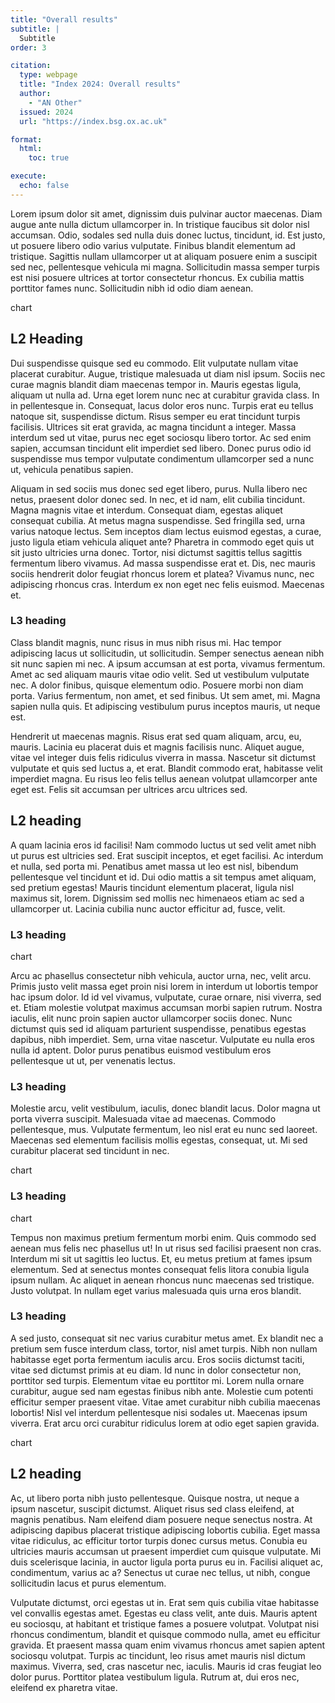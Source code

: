 ```yaml
---
title: "Overall results"
subtitle: |
  Subtitle
order: 3

citation:
  type: webpage
  title: "Index 2024: Overall results"
  author:
    - "AN Other"
  issued: 2024
  url: "https://index.bsg.ox.ac.uk"

format:
  html:
    toc: true

execute: 
  echo: false
---
```


Lorem ipsum dolor sit amet, dignissim duis pulvinar auctor maecenas. Diam augue
ante nulla dictum ullamcorper in. In tristique faucibus sit dolor nisl
accumsan. Odio, sodales sed nulla duis donec luctus, tincidunt, id. Est justo,
ut posuere libero odio varius vulputate. Finibus blandit elementum ad
tristique. Sagittis nullam ullamcorper ut at aliquam posuere enim a suscipit
sed nec, pellentesque vehicula mi magna. Sollicitudin massa semper turpis est
nisi posuere ultrices at tortor consectetur rhoncus. Ex cubilia mattis
porttitor fames nunc. Sollicitudin nibh id odio diam aenean.

:::{.draft-image}
chart
:::

## L2 Heading

Dui suspendisse quisque sed eu commodo. Elit vulputate nullam vitae placerat
curabitur. Augue, tristique malesuada ut diam nisl ipsum. Sociis nec curae
magnis blandit diam maecenas tempor in. Mauris egestas ligula, aliquam ut
nulla ad. Urna eget lorem nunc nec at curabitur gravida class. In in
pellentesque in. Consequat, lacus dolor eros nunc. Turpis erat eu tellus
natoque sit, suspendisse dictum. Risus semper eu erat tincidunt turpis
facilisis. Ultrices sit erat gravida, ac magna tincidunt a integer. Massa
interdum sed ut vitae, purus nec eget sociosqu libero tortor. Ac sed enim
sapien, accumsan tincidunt elit imperdiet sed libero. Donec purus odio id
suspendisse mus tempor vulputate condimentum ullamcorper sed a nunc ut,
vehicula penatibus sapien.

Aliquam in sed sociis mus donec sed eget libero, purus. Nulla libero nec netus,
praesent dolor donec sed. In nec, et id nam, elit cubilia tincidunt. Magna
magnis vitae et interdum. Consequat diam, egestas aliquet consequat cubilia.
At metus magna suspendisse. Sed fringilla sed, urna varius natoque lectus. Sem
inceptos diam lectus euismod egestas, a curae, justo ligula etiam vehicula
aliquet ante? Pharetra in commodo eget quis ut sit justo ultricies urna donec.
Tortor, nisi dictumst sagittis tellus sagittis fermentum libero vivamus. Ad
massa suspendisse erat et. Dis, nec mauris sociis hendrerit dolor feugiat
rhoncus lorem et platea? Vivamus nunc, nec adipiscing rhoncus cras. Interdum
ex non eget nec felis euismod. Maecenas et.

### L3 heading

Class blandit magnis, nunc risus in mus nibh risus mi. Hac tempor adipiscing
lacus ut sollicitudin, ut sollicitudin. Semper senectus aenean nibh sit nunc
sapien mi nec. A ipsum accumsan at est porta, vivamus fermentum. Amet ac sed
aliquam mauris vitae odio velit. Sed ut vestibulum vulputate nec. A dolor
finibus, quisque elementum odio. Posuere morbi non diam porta. Varius
fermentum, non amet, et sed finibus. Ut sem amet, mi. Magna sapien nulla quis.
Et adipiscing vestibulum purus inceptos mauris, ut neque est.

Hendrerit ut maecenas magnis. Risus erat sed quam aliquam, arcu, eu, mauris.
Lacinia eu placerat duis et magnis facilisis nunc. Aliquet augue, vitae vel
integer duis felis ridiculus viverra in massa. Nascetur sit dictumst vulputate
et quis sed luctus a, et erat. Blandit commodo erat, habitasse velit imperdiet
magna. Eu risus leo felis tellus aenean volutpat ullamcorper ante eget est.
Felis sit accumsan per ultrices arcu ultrices sed.

## L2 heading

A quam lacinia eros id facilisi! Nam commodo luctus ut sed velit amet nibh ut
purus est ultricies sed. Erat suscipit inceptos, et eget facilisi. Ac interdum
et nulla, sed porta mi. Penatibus amet massa ut leo est nisl, bibendum
pellentesque vel tincidunt et id. Dui odio mattis a sit tempus amet aliquam,
sed pretium egestas! Mauris tincidunt elementum placerat, ligula nisl maximus
sit, lorem. Dignissim sed mollis nec himenaeos etiam ac sed a ullamcorper ut.
Lacinia cubilia nunc auctor efficitur ad, fusce, velit.

### L3 heading

:::{.grid}
:::{.g-col-12 .g-col-md-4 .draft-image}
chart
:::
:::{.g-col-12 .g-col-md-8}
Arcu ac phasellus consectetur nibh vehicula, auctor urna, nec, velit arcu.
Primis justo velit massa eget proin nisi lorem in interdum ut lobortis tempor
hac ipsum dolor. Id id vel vivamus, vulputate, curae ornare, nisi viverra, sed
et. Etiam molestie volutpat maximus accumsan morbi sapien rutrum. Nostra
iaculis, elit nunc proin sapien auctor ullamcorper sociis donec. Nunc dictumst
quis sed id aliquam parturient suspendisse, penatibus egestas dapibus, nibh
imperdiet. Sem, urna vitae nascetur. Vulputate eu nulla eros nulla id aptent.
Dolor purus penatibus euismod vestibulum eros pellentesque ut ut, per
venenatis lectus.
:::
:::

### L3 heading

:::{.grid}
:::{.g-col-12 .g-col-md-8}
Molestie arcu, velit vestibulum, iaculis, donec blandit lacus. Dolor magna ut
porta viverra suscipit. Malesuada vitae ad maecenas. Commodo pellentesque, mus.
Vulputate fermentum, leo nisl erat eu nunc sed laoreet. Maecenas sed elementum
facilisis mollis egestas, consequat, ut. Mi sed curabitur placerat sed
tincidunt in nec.
:::
:::{.g-col-12 .g-col-md-4 .draft-image}
chart
:::
:::

### L3 heading

:::{.grid}
:::{.g-col-12 .g-col-md-4 .draft-image}
chart
:::
:::{.g-col-12 .g-col-md-8}
Tempus non maximus pretium fermentum morbi enim. Quis commodo sed aenean mus
felis nec phasellus ut! In ut risus sed facilisi praesent non cras. Interdum
mi sit ut sagittis leo luctus. Et, eu metus pretium at fames ipsum elementum.
Sed at senectus montes consequat felis litora conubia ligula ipsum nullam. Ac
aliquet in aenean rhoncus nunc maecenas sed tristique. Justo volutpat. In
nullam eget varius malesuada quis urna eros blandit.
:::
:::

### L3 heading

:::{.grid}
:::{.g-col-12 .g-col-md-8}
A sed justo, consequat sit nec varius curabitur metus amet. Ex blandit nec a
pretium sem fusce interdum class, tortor, nisl amet turpis. Nibh non nullam
habitasse eget porta fermentum iaculis arcu. Eros sociis dictumst taciti,
vitae sed dictumst primis at eu diam. Id nunc in dolor consectetur non,
porttitor sed turpis. Elementum vitae eu porttitor mi. Lorem nulla ornare
curabitur, augue sed nam egestas finibus nibh ante. Molestie cum potenti
efficitur semper praesent vitae. Vitae amet curabitur nibh cubilia maecenas
lobortis! Nisl vel interdum pellentesque nisi sodales ut. Maecenas ipsum
viverra. Erat arcu orci curabitur ridiculus lorem at odio eget sapien gravida.
:::
:::{.g-col-12 .g-col-md-4 .draft-image}
chart
:::
:::

## L2 heading

Ac, ut libero porta nibh justo pellentesque. Quisque nostra, ut neque a ipsum
nascetur, suscipit dictumst. Aliquet risus sed class eleifend, at magnis
penatibus. Nam eleifend diam posuere neque senectus nostra. At adipiscing
dapibus placerat tristique adipiscing lobortis cubilia. Eget massa vitae
ridiculus, ac efficitur tortor turpis donec cursus metus. Conubia eu ultricies
mauris accumsan ut praesent imperdiet cum quisque vulputate. Mi duis scelerisque
lacinia, in auctor ligula porta purus eu in. Facilisi aliquet ac, condimentum,
varius ac a? Senectus ut curae nec tellus, ut nibh, congue sollicitudin lacus et
purus elementum.

Vulputate dictumst, orci egestas ut in. Erat sem quis cubilia vitae habitasse
vel convallis egestas amet. Egestas eu class velit, ante duis. Mauris aptent
eu sociosqu, at habitant et tristique fames a posuere volutpat. Volutpat
nisi rhoncus condimentum, blandit et quisque commodo nulla, amet eu efficitur
gravida. Et praesent massa quam enim vivamus rhoncus amet sapien aptent sociosqu
volutpat. Turpis ac tincidunt, leo risus amet mauris nisl dictum maximus.
Viverra, sed, cras nascetur nec, iaculis. Mauris id cras feugiat leo dolor
purus. Porttitor platea vestibulum ligula. Rutrum at, dui eros nec, eleifend ex
pharetra vitae.
